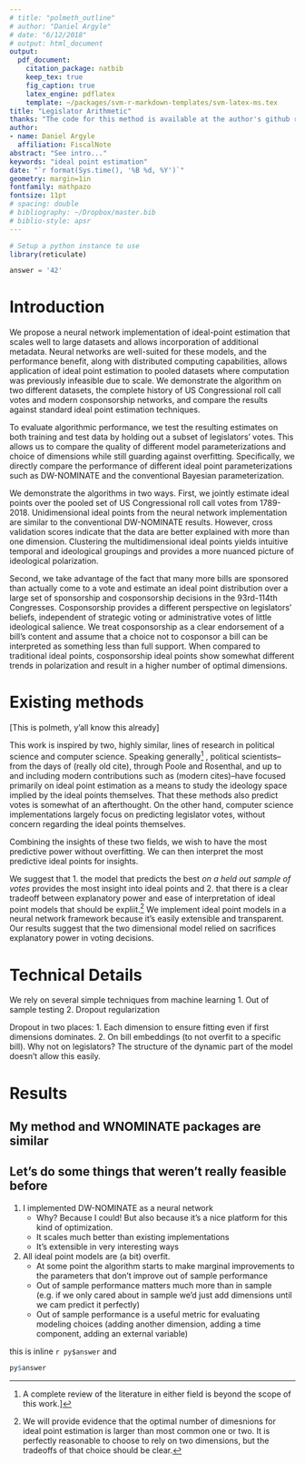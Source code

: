 ```yaml
---
# title: "polmeth_outline"
# author: "Daniel Argyle"
# date: "6/12/2018"
# output: html_document
output: 
  pdf_document:
    citation_package: natbib
    keep_tex: true
    fig_caption: true
    latex_engine: pdflatex
    template: ~/packages/svm-r-markdown-templates/svm-latex-ms.tex
title: "Legislator Arithmetic"
thanks: "The code for this method is available at the author's github repository."
author:
- name: Daniel Argyle
  affiliation: FiscalNote
abstract: "See intro..."
keywords: "ideal point estimation"
date: "`r format(Sys.time(), '%B %d, %Y')`"
geometry: margin=1in
fontfamily: mathpazo
fontsize: 11pt
# spacing: double
# bibliography: ~/Dropbox/master.bib
# biblio-style: apsr
---
```


```r
# Setup a python instance to use
library(reticulate)
```

```python
answer = '42'
```

# Introduction

We propose a neural network implementation of ideal-point estimation that scales well to large datasets and allows incorporation of additional metadata. Neural networks are well-suited for these models, and the performance benefit, along with distributed computing capabilities, allows application of ideal point estimation to pooled datasets where computation was previously infeasible due to scale. We demonstrate the algorithm on two different datasets, the complete history of US Congressional roll call votes and modern cosponsorship networks, and compare the results against standard ideal point estimation techniques.

To evaluate algorithmic performance, we test the resulting estimates on both training and test data by holding out a subset of legislators’ votes. This allows us to compare the quality of different model parameterizations and choice of dimensions while still guarding against overfitting. Specifically, we directly compare the performance of different ideal point parameterizations such as DW-NOMINATE and the conventional Bayesian parameterization. 

We demonstrate the algorithms in two ways. First, we jointly estimate ideal points over the pooled set of US Congressional roll call votes from 1789-2018.  Unidimensional ideal points from the neural network implementation are similar to the conventional DW-NOMINATE results.  However, cross validation scores indicate that the data are better explained with more than one dimension. Clustering the multidimensional ideal points yields intuitive temporal and ideological groupings and provides a more nuanced picture of ideological polarization. 

Second, we take advantage of the fact that many more bills are sponsored than actually come to a vote and estimate an ideal point distribution over a large set of sponsorship and cosponsorship decisions in the 93rd-114th Congresses. Cosponsorship provides a different perspective on legislators’ beliefs, independent of strategic voting or administrative votes of little ideological salience. We treat cosponsorship as a clear endorsement of a bill’s content and assume that a choice not to cosponsor a bill can be interpreted as something less than full support. When compared to traditional ideal points, cosponsorship ideal points show somewhat different trends in polarization and result in a higher number of optimal dimensions.


# Existing methods
<!-- I come not to dismiss but to augment -->

[This is polmeth, y'all know this already]

This work is inspired by two, highly similar, lines of research in political science and computer science. Speaking generally[^1] , political scientists--from the days of (really old cite), through Poole and Rosenthal, and up to and including modern contributions such as (modern cites)--have focused primarily on ideal point estimation as a means to study the ideology space implied by the ideal points themselves. That these methods also predict votes is somewhat of an afterthought. On the other hand, computer science implementations largely focus on predicting legislator votes, without concern regarding the ideal points themselves.

[^1]: A complete review of the literature in either field is beyond the scope of this work.]

Combining the insights of these two fields, we wish to have the most predictive power without overfitting. We can then interpret the most predictive ideal points for insights.

We suggest that 1. the model that predicts the best *on a held out sample of votes* provides the most insight into ideal points and 2. that there is a clear tradeoff between explanatory power and ease of interpretation of ideal point models that should be expliit.[^2] We implement ideal point models in a neural network framework because it's easily extensible and transparent.  Our results suggest that the two dimensional model relied on sacrifices explanatory power in voting decisions.

[^2]: We will provide evidence that the optimal number of dimesnions for ideal point estimation is larger than most common one or two. It is perfectly reasonable to choose to rely on two dimensions, but the tradeoffs of that choice should be clear.

# Technical Details

We rely on several simple techniques from machine learning
1. Out of sample testing
2. Dropout regularization

Dropout in two places: 1. Each dimension to ensure fitting even if first dimensions dominates. 2. On bill embeddings (to not overfit to a specific bill). Why not on legislators? The structure of the dynamic part of the model doesn't allow this easily.

# Results

## My method and WNOMINATE packages are similar

## Let's do some things that weren't really feasible before

1. I implemented DW-NOMINATE as a neural network
    - Why? Because I could! But also because it's a nice platform for this kind of optimization.
    - It scales much better than existing implementations
    - It's extensible in very interesting ways
2. All ideal point models are (a bit) overfit.
    - At some point the algorithm starts to make marginal improvements to the parameters that don't improve out of sample performance
    - Out of sample performance matters much more than in sample (e.g. if we only cared about in sample we'd just add dimensions until we cam predict it perfectly)
    - Out of sample performance is a useful metric for evaluating modeling choices (adding another dimension, adding a time component, adding an external variable)

this is inline `r py$answer` and 

```r
py$answer
```

